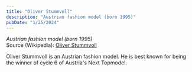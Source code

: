 ```yaml
---
title: "Oliver Stummvoll"
description: "Austrian fashion model (born 1995)"
pubDate: "1/25/2024"
---
```


*Austrian fashion model (born 1995)*  
Source (Wikipedia): [Oliver Stummvoll][1]

Oliver Stummvoll is an Austrian fashion model. He is best known for being the winner of cycle 6 of Austria's Next Topmodel.

[1]: https://en.wikipedia.org/wiki/Oliver_Stummvoll
